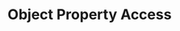 ---
id: "js_mc_medium_005"
questionType: "MULTIPLE_CHOICE"
title: "Object Property Access"
description: "Which syntax accesses a property named 'name' in an object?"
difficulty: "MEDIUM"
category: "JavaScript"
options:
  - "object->name"
  - "object.name"
  - "object:name"
  - "object[name]"
correctAnswer: 1
---
